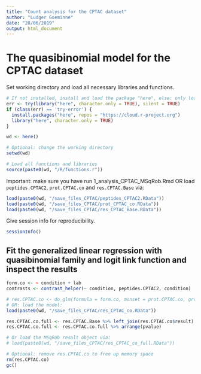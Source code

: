 ```yaml
---
title: "Count analysis for the CPTAC dataset"
author: "Ludger Goeminne"
date: "28/06/2019"
output: html_document
---
```


# The quasibinomial model for the CPTAC dataset

Set working directory and load all necessary libraries and functions.

```r
# If not installed, install and load the package "here", else: only load the package.
err <- try(library("here", character.only = TRUE), silent = TRUE)
if (class(err) == 'try-error') {
  install.packages("here", repos = "https://cloud.r-project.org")
  library("here", character.only = TRUE)
}

wd <- here()

# Optional: change the working directory
setwd(wd)

# Load all functions and libraries
source(paste0(wd, "/R/functions.r"))
```

Important: make sure you have run 1_analysis_CPTAC_MSqRob.Rmd OR load `peptides.CPTAC2`, `prot.CPTAC.co` and `res.CPTAC.Base` via:

```r
load(paste0(wd, "/save_files_CPTAC/peptides_CPTAC2.RData"))
load(paste0(wd, "/save_files_CPTAC/prot_CPTAC_co.RData"))
load(paste0(wd, "/save_files_CPTAC/res_CPTAC_Base.RData"))
```

Give session info for reproducibility.

```r
sessionInfo()
```

## Fit the generalized linear regression with quasibinomial family and logit link function and inspect the results

```r
form.co <- ~ condition + lab
contrasts <- contrast_helper(~ condition, peptides.CPTAC2, condition)

# res.CPTAC.co <- do_glm(formula = form.co, msnset = prot.CPTAC.co, group_var = protein, contrasts = contrasts, contFun = "contEst") ## 4 mins.
# OR: load the model:
load(paste0(wd, "/save_files_CPTAC/res_CPTAC_co.RData"))

res.CPTAC.co.full <- res.CPTAC.Base %>% left_join(res.CPTAC.co$result)
res.CPTAC.co.full <- res.CPTAC.co.full %>% arrange(pvalue)

# Or load the MSqRob result object via:
# load(paste0(wd, "/save_files_CPTAC/res_CPTAC_co_full.RData"))

# Optional: remove res.CPTAC.co to free up memory space
rm(res.CPTAC.co)
gc()
```


